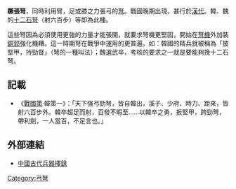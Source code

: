 '''蹶張弩'''，同時利用臂，足或膝之力張弓的[[弩|弩]]。戰國晚期出現，甚行於[[漢代|漢代]]。韓、魏的[[十二石弩|十二石弩]]（射六百步）等即為此種。

這些弩因為必須使用更強的力量才能張開，就要求弩機更堅固，開始在[[弩機|弩機]]外加裝[[銅郭|銅郭]]強化機糟。這一時期弩在戰爭中運用的更普遍，如：韓國的精兵就被稱為「披堅甲，持勁督」（弩的一種叫法）；魏選武卒，考核的要求之一就是要能夠挽十二石弩。

== 記載 ==
*《[[戰國策|戰國策]]·韓策一》：「天下强弓勁弩，皆自韓出，溪子、少府、時力、距來，皆射六百步外。韓卒超足而射，百發不暇至……以韓卒之勇，扳堅甲，跨勁弩，帶利劍，一人當百，不足言也。」

== 外部連結 ==
*[https://web.archive.org/web/20081213075419/http://hk.geocities.com/katou_hk/003/new_page_09.htm 中國古代兵器擇錄]

[[Category:弓弩|Category:弓弩]]